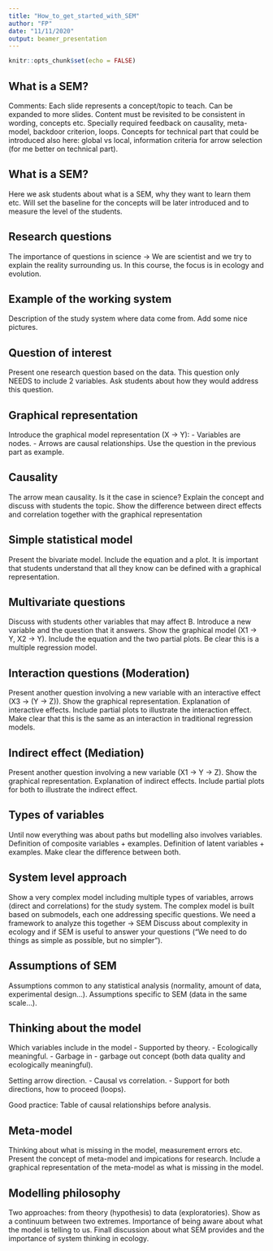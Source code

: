 ```yaml
---
title: "How_to_get_started_with_SEM"
author: "FP"
date: "11/11/2020"
output: beamer_presentation
---
```


```r
knitr::opts_chunk$set(echo = FALSE)
```

## What is a SEM?

Comments:
Each slide represents a concept/topic to teach. Can be expanded to more slides.
Content must be revisited to be consistent in wording, concepts etc.
Specially required feedback on causality, meta-model, backdoor criterion, loops.
Concepts for technical part that could be introduced also here: global vs local, information criteria for arrow selection (for me better on technical part).

## What is a SEM?

Here we ask students about what is a SEM, why they want to learn them etc.
Will set the baseline for the concepts will be later introduced and to measure the level of the students.

## Research questions

The importance of questions in science -> We are scientist and we try to explain the reality surrounding us.
In this course, the focus is in ecology and evolution.

## Example of the working system

Description of the study system where data come from.
Add some nice pictures.

## Question of interest

Present one research question based on the data.
This question only NEEDS to include 2 variables.
Ask students about how they would address this question.

## Graphical representation

Introduce the graphical model representation (X -> Y):
- Variables are nodes.
- Arrows are causal relationships.
Use the question in the previous part as example.

## Causality

The arrow mean causality.
Is it the case in science?
Explain the concept and discuss with students the topic.
Show the difference between direct effects and correlation together with the graphical representation

## Simple statistical model

Present the bivariate model.
Include the equation and a plot.
It is important that students understand that all they know can be defined with a graphical representation.

## Multivariate questions

Discuss with students other variables that may affect B.
Introduce a new variable and the question that it answers.
Show the graphical model (X1 -> Y, X2 -> Y).
Include the equation and the two partial plots.
Be clear this is a multiple regression model.

## Interaction questions (Moderation)

Present another question involving a new variable with an interactive effect (X3 -> (Y -> Z)).
Show the graphical representation.
Explanation of interactive effects.
Include partial plots to illustrate the interaction effect. 
Make clear that this is the same as an interaction in traditional regression models.

## Indirect effect (Mediation)

Present another question involving a new variable (X1 -> Y -> Z).
Show the graphical representation.
Explanation of indirect effects.
Include partial plots for both to illustrate the indirect effect. 

## Types of variables

Until now everything was about paths but modelling also involves variables.
Definition of composite variables + examples.
Definition of latent variables + examples.
Make clear the difference between both.

## System level approach

Show a very complex model including multiple types of variables, arrows (direct and correlations) for the study system.
The complex model is built based on submodels, each one addressing specific questions.
We need a framework to analyze this together -> SEM
Discuss about complexity in ecology and if SEM is useful to answer your questions ("We need to do things as simple as possible, but no simpler").

## Assumptions of SEM 

Assumptions common to any statistical analysis (normality, amount of data, experimental design...).
Assumptions specific to SEM (data in the same scale...).

## Thinking about the model

Which variables include in the model 
- Supported by theory.
- Ecologically meaningful.
- Garbage in - garbage out concept (both data quality and ecologically meaningful).

Setting arrow direction.
- Causal vs correlation.
- Support for both directions, how to proceed (loops).

Good practice: Table of causal relationships before analysis.

## Meta-model

Thinking about what is missing in the model, measurement errors etc.
Present the concept of meta-model and impications for research.
Include a graphical representation of the meta-model as what is missing in the model.

## Modelling philosophy 

Two approaches: from theory (hypothesis) to data (exploratories).
Show as a continuum between two extremes.
Importance of being aware about what the model is telling to us.
Finall discussion about what SEM provides and the importance of system thinking in ecology.



